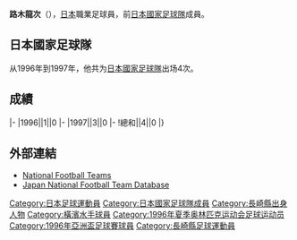 {{noteta|G1=足球}}{{Infobox football biography
|name=路木龍次
|image=
|fullname=路木龍次
|birth_date={{Birth date and age|1973|8|25}}
|cityofbirth=[[長崎縣|長崎縣]]
|countryofbirth=[[日本|日本]]
|height=1.78 m
|position=[[後衛_(足球)|後衛]]
|currentclub=
|years=1992-1997<br/>1998-1999<br/>1999-2002<br/>2003<br/>2003
|clubs=[[廣島三箭|廣島三箭]]<br/>[[橫濱水手|橫濱水手]]<br/>[[浦和紅鑽|浦和紅鑽]]<br/>[[神戶勝利船|神戶勝利船]]<br/>[[大分三神|大分三神]]
|caps(goals)=
|nationalyears=1996-1997
|nationalteam=[[日本國家足球隊|日本]]
|nationalcaps(goals)=4 (0)
}}
'''路木龍次'''（{{Bd|1973年|8月25日||}}），[[日本|日本]]職業足球員，前[[日本國家足球隊|日本國家足球隊]]成員。

==日本國家足球隊==
从1996年到1997年，他共为[[日本國家足球隊|日本國家足球隊]]出场4次。

==成績==
{{Football player national team statistics|JPN}}
|-
|1996||1||0
|-
|1997||3||0
|-
!總和||4||0
|}

==外部連結==
{{Reflist}}
*[http://www.national-football-teams.com/v2/player.php?id=18730 National Football Teams] {{Wayback|url=http://www.national-football-teams.com/v2/player.php?id=18730 |date=20121008190855 }}
*[https://web.archive.org/web/20131029192931/http://www.japannationalfootballteam.com/en/players/michiki_ryuji.html Japan National Football Team Database]

{{1996年奥运会男子足球日本参赛名单}}
{{1996年亞洲盃足球賽日本參賽名單}}

[[Category:日本足球運動員|Category:日本足球運動員]]
[[Category:日本國家足球隊成員|Category:日本國家足球隊成員]]
[[Category:長崎縣出身人物|Category:長崎縣出身人物]]
[[Category:橫濱水手球員|Category:橫濱水手球員]]
[[Category:1996年夏季奥林匹克运动会足球运动员|Category:1996年夏季奥林匹克运动会足球运动员]]
[[Category:1996年亞洲盃足球賽球員|Category:1996年亞洲盃足球賽球員]]
[[Category:長崎縣足球運動員|Category:長崎縣足球運動員]]


{{Japan-sport-bio-stub}}
{{Soccer-player-stub}}